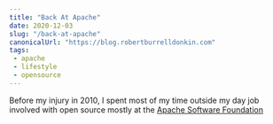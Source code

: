 ```yaml
---
title: "Back At Apache"
date: 2020-12-03
slug: "/back-at-apache"
canonicalUrl: "https://blog.robertburrelldonkin.com"
tags:
 - apache
 - lifestyle
 - opensource
---
```


Before my injury in 2010, I spent most of my time outside my day job involved with open source mostly at the
[Apache Software Foundation](https://www.apache.org)
